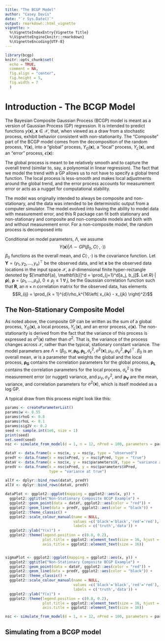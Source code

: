 ```yaml
---
title: "The BCGP Model"
author: "Casey Davis"
date: "`r Sys.Date()`"
output: rmarkdown::html_vignette
vignette: >
  %\VignetteIndexEntry{Vignette Title}
  %\VignetteEngine{knitr::rmarkdown}
  %\VignetteEncoding{UTF-8}
---
```


```r
library(bcgp)
knitr::opts_chunk$set(
  echo = TRUE,
  comment = NA,
  fig.align = "center",
  fig.height = 5,
  fig.width = 7
  )
```

# Introduction - The BCGP Model

The Bayesian Composite Gaussian Process (BCGP) model is meant as a version of
Gaussian Process (GP) regression. It is intended to predict functions 
$y(\mathbf{x}), \mathbf{x} \in \mathcal{X}$, that, when viewed as a draw from a 
stochastic process, exhibit behavior consistent with non-stationarity. The 
"Composite" part of the BCGP model comes from the decomposition of the random 
process, $Y(\mathbf{x})$, into a "global" process, $Y_G(\mathbf{x})$, a "local" 
process, $Y_L(\mathbf{x})$, and an "error" process, $\epsilon(\mathbf{x})$: 
\begin{equation}
  Y(\mathbf{x}) = Y_G(\mathbf{x}) + Y_L(\mathbf{x}) + \epsilon(\mathbf{x})
\end{equation}

The global process is meant to be relatively smooth and to capture the overall 
trend (similar to, say, a polynomial in linear regression). The fact that we 
model the trend with a GP allows us to not have to specify a global trend 
function. The local process is less-smooth and makes local adjustments around the global trend, and the error process accounts for measurement error or acts as a nugget for computational stability.

The model was originally intended to always be composite and non-stationary, and the data was intended to be deterministic output from a computer simulator. The model evolved into having the ability to model data with measurement error, and this R package can fit both stationary and non-stationary and composite and non-composite models and both with and without measurement error. For a non-composite model, the random process is decomposed into 
\begin{equation}
  Y(\mathbf{x}) = Y_R(\mathbf{x}) + \epsilon(\mathbf{x})
\end{equation}

Conditional on model parameters, $\Lambda$, we assume $$ Y(\mathbf{x}) | \Lambda \sim GP\left( \beta_0, C\left(\cdot, \cdot \right)  \right)$$ $\beta_0$ functions as the overall mean, and  $C(\cdot, \cdot)$ is the covariance function. Let $\mathbf{Y} = (y_1, y_2, \ldots, y_n)^\top$ be the observed data, and let $\mathbf{x}$ be the observed data locations in the input space $\mathcal{X}$, a $d$-dimensional finite hyper-rectangle denoted by $[\mathbf{a}, \mathbf{b}]^d = \prod_{j=1}^d[a_j, b_j]$. Let $R(\cdot|\boldsymbol{\rho})$, $\boldsymbol{\rho} = (\rho_1, \ldots, \rho_d)$, $0 \leq \rho_j \leq 1 \;\forall \;j$, be the Gaussian correlation function such that $\mathbf{R}$, an $n \times n$ correlation matrix for the observed data, has elements $$R_{ij} = \prod_{k = 1}^{d}\rho_k^{16\left( x_{ik} - x_{jk} \right)^2}$$

## The Non-Stationary Composite Model

As noted above, the composite GP can be written as the sum of a global process, $Y_G(\mathbf{x})$, a local process, $Y_L(\mathbf{x})$, and an error process, $\epsilon(\mathbf{x})$. The non-stationarity is derived from the fact that the variance of this process is expressed as $\sigma^2(\mathbf{x})$ rather than $\sigma^2$. That is, the variance of the process changes across $\mathcal{X}$, rather than the typical, stationary constant variance. The model parameters are $\Lambda = (\beta_0, w, \boldsymbol{\rho_G}, \boldsymbol{\rho_L}, \sigma^2_\epsilon, \sigma^2(\mathbf{x}), \mu_V, \sigma^2_V, \boldsymbol{\rho_V})^\top$. $\beta_0$ is an overall mean, $w$ is a parameter that weights the global and the local process, $\boldsymbol{\rho_G}$ contains the correlation parameters for the global process, $\boldsymbol{\rho_L}$ contains the correlation parameters for the local process, $\sigma^2_\epsilon$ is the measurement error (or nugget) variance, and $\mu_V, \sigma^2_V$, and  $\boldsymbol{\rho_V}$ are the mean, variance, and correlation parameters for $\sigma^2(\mathbf{x})$, which is itself modeled as a log GP.
 
A typical draw from this process might look like this:
```r
params <- createParameterList()
params$w <- 0.55
params$rhoG <- 0.8
params$rhoL <- 0.1
params$sig2V <- 0.2
seed <- sample.int(1e6, size = 1)
print(seed)
set.seed(seed)
nsc <- simulate_from_model(d = 1, n = 12, nPred = 100, parameters = params)

dataY <- data.frame(x = nsc$x, y = nsc$y, type = "observed")
predY <- data.frame(x = nsc$xPred, y = nsc$yPred, type = "true")
dataV <- data.frame(x = nsc$x, y = nsc$parameters$V, type = "variance at data")
predV <- data.frame(x = nsc$xPred, y = nsc$parameters$VPred, 
                    type = "variance at true")

allY <- dplyr::bind_rows(dataY, predY)
allV <- dplyr::bind_rows(dataV, predV)
            
dataPlot <- ggplot2::ggplot(mapping = ggplot2::aes(x, y)) +
  ggplot2::ggtitle("Non-Stationary Composite BCGP Example") +
  ggplot2::geom_point(data = dataY, ggplot2::aes(color = "red")) +
  ggplot2::geom_line(data = predY, ggplot2::aes(color = "black")) +
  ggplot2::theme_classic() +
  ggplot2::scale_colour_manual(name = NULL, 
                               values =c('black'='black','red'='red'), 
                               labels = c('truth','data')) +
  ggplot2::ylab("Y(x)") + 
  ggplot2::theme(legend.position = c(0.8, 0.2),
                 plot.title = ggplot2::element_text(size = 16, hjust = 0.5),
                 axis.title = ggplot2::element_text(size = 16)) 


sigmaPlot <- ggplot2::ggplot(mapping = ggplot2::aes(x, y)) +
  ggplot2::ggtitle("Non-Stationary Composite BCGP Example") +
  ggplot2::geom_point(data = dataY, ggplot2::aes(color = "red")) +
  ggplot2::geom_line(data = predY, ggplot2::aes(color = "black")) +
  ggplot2::theme_classic() +
  ggplot2::scale_colour_manual(name = NULL, 
                               values =c('black'='black','red'='red'), 
                               labels = c('truth','data')) +
  ggplot2::ylab("Y(x)") + 
  ggplot2::theme(legend.position = c(0.8, 0.2),
                 plot.title = ggplot2::element_text(size = 16, hjust = 0.5),
                 axis.title = ggplot2::element_text(size = 16)) 

nsc <- simulate_from_model(d = 1, n = 12, nPred = 100, parameters = params)
```


## Simulating from a BCGP model
